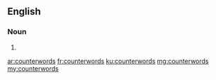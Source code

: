 ==English==

===Noun===
{{head|en}}

# {{plural of|counterword}}

[[ar:counterwords]]
[[fr:counterwords]]
[[ku:counterwords]]
[[mg:counterwords]]
[[my:counterwords]]